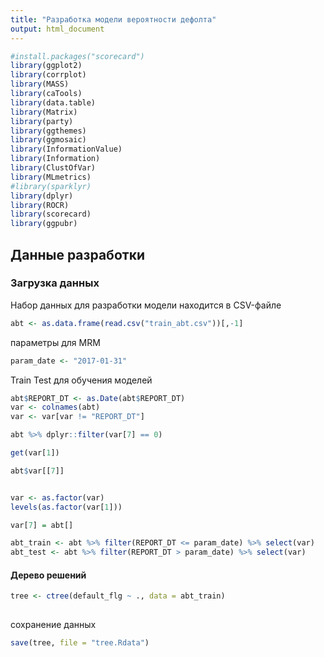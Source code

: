 ---
title: "Разработка модели вероятности дефолта"
output: html_document
---

```{r message=FALSE, warning=FALSE, paged.print=FALSE}
#install.packages("scorecard")
library(ggplot2)
library(corrplot)
library(MASS)
library(caTools)
library(data.table)
library(Matrix)
library(party)
library(ggthemes)
library(ggmosaic) 
library(InformationValue)
library(Information)
library(ClustOfVar)
library(MLmetrics)
#library(sparklyr)
library(dplyr)
library(ROCR)
library(scorecard)
library(ggpubr)
```
## Данные разработки

### Загрузка данных

Набор данных для разработки модели находится в CSV-файле
```{r}
abt <- as.data.frame(read.csv("train_abt.csv"))[,-1]
```

параметры для MRM
```{r}
param_date <- "2017-01-31"
```

Train Test для обучения моделей  
```{r}
abt$REPORT_DT <- as.Date(abt$REPORT_DT)
var <- colnames(abt)
var <- var[var != "REPORT_DT"]

abt %>% dplyr::filter(var[7] == 0)

get(var[1])

abt$var[[7]]


var <- as.factor(var)
levels(as.factor(var[1]))

var[7] = abt[]

abt_train <- abt %>% filter(REPORT_DT <= param_date) %>% select(var)
abt_test <- abt %>% filter(REPORT_DT > param_date) %>% select(var)
```

#### Дерево решений
```{r}
tree <- ctree(default_flg ~ ., data = abt_train)  
 
```

сохранение данных
```{r}
save(tree, file = "tree.Rdata")
```

